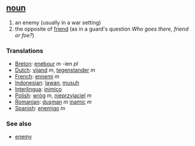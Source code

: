 == [[noun]] ==
# an enemy (usually in a war setting)
# the opposite of [[friend]] (as in a guard's question ''Who goes there, friend or foe?'')

=== Translations ===
*[[Breton]]: [[enebour]] ''m'' -ien ''pl''
*[[Dutch]]: [[vijand]] ''m'', [[tegenstander]] ''m''
*[[French]]: [[ennemi]] ''m''
*[[Indonesian]]: [[lawan]], [[musuh]]
*[[Interlingua]]: [[inimico]]
*[[Polish]]: [[wróg]] ''m'', [[nieprzyjaciel]] ''m''
*[[Romanian]]: [[duşman]] ''m'' [[inamic]] ''m''
*[[Spanish]]: [[enemigo]] ''m''

=== See also ===
*[[enemy]]